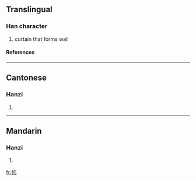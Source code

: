 {{see|幃}}

==Translingual==
===Han character===
{{Han char|rn=50|rad=巾|as=04|sn=7|four=|canj=中月手尸 (LBQS)}}
# curtain that forms wall
====References====
{{Han ref|kx=0329.291|hdz=10731.030|uh=5E0F|ud=24079}}
----
==Cantonese==
===Hanzi===
{{yue-hanzi|jyut=|y=wai4}}
# {{defn|Cantonese}}
----
==Mandarin==
===Hanzi===
{{cmn-hanzi|tra=幃|pin=[[wéi]] (wei2)|wg=wei<sup>2</sup>}}
# {{defn|Mandarin}}

[[fr:帏]]